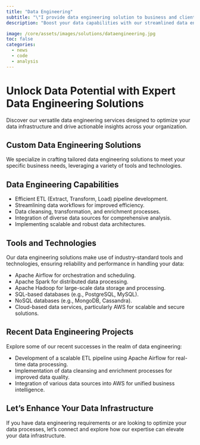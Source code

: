 ```yaml
---
title: "Data Engineering"
subtitle: "\"I provide data engineering solution to business and clients.\""
description: "Boost your data capabilities with our streamlined data engineering services, featuring efficient ETL pipeline development, Apache Airflow orchestration, and scalable AWS solutions for actionable insights."

image: /core/assets/images/solutions/dataengineering.jpg
toc: false
categories:
  - news
  - code
  - analysis
---
```


# Unlock Data Potential with Expert Data Engineering Solutions

Discover our versatile data engineering services designed to optimize your data infrastructure and drive actionable insights across your organization.

## Custom Data Engineering Solutions
We specialize in crafting tailored data engineering solutions to meet your specific business needs, leveraging a variety of tools and technologies.

## Data Engineering Capabilities
- Efficient ETL (Extract, Transform, Load) pipeline development.
- Streamlining data workflows for improved efficiency.
- Data cleansing, transformation, and enrichment processes.
- Integration of diverse data sources for comprehensive analysis.
- Implementing scalable and robust data architectures.

## Tools and Technologies
Our data engineering solutions make use of industry-standard tools and technologies, ensuring reliability and performance in handling your data:

- Apache Airflow for orchestration and scheduling.
- Apache Spark for distributed data processing.
- Apache Hadoop for large-scale data storage and processing.
- SQL-based databases (e.g., PostgreSQL, MySQL).
- NoSQL databases (e.g., MongoDB, Cassandra).
- Cloud-based data services, particularly AWS for scalable and secure solutions.

## Recent Data Engineering Projects
Explore some of our recent successes in the realm of data engineering:

- Development of a scalable ETL pipeline using Apache Airflow for real-time data processing.
- Implementation of data cleansing and enrichment processes for improved data quality.
- Integration of various data sources into AWS for unified business intelligence.

## Let's Enhance Your Data Infrastructure
If you have data engineering requirements or are looking to optimize your data processes, let's connect and explore how our expertise can elevate your data infrastructure.


